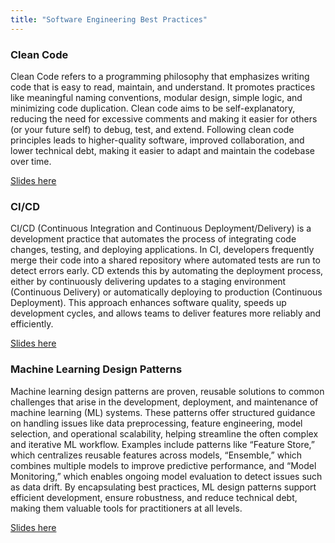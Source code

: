 ```yaml
---
title: "Software Engineering Best Practices"
---
```


### Clean Code

 Clean Code refers to a programming philosophy that emphasizes writing code that is easy to read, maintain, and understand. It promotes practices like meaningful naming conventions, modular design, simple logic, and minimizing code duplication. Clean code aims to be self-explanatory, reducing the need for excessive comments and making it easier for others (or your future self) to debug, test, and extend. Following clean code principles leads to higher-quality software, improved collaboration, and lower technical debt, making it easier to adapt and maintain the codebase over time. 

[Slides here](clean_code/clean_code.qmd)

### CI/CD 

CI/CD (Continuous Integration and Continuous Deployment/Delivery) is a development practice that automates the process of integrating code changes, testing, and deploying applications. In CI, developers frequently merge their code into a shared repository where automated tests are run to detect errors early. CD extends this by automating the deployment process, either by continuously delivering updates to a staging environment (Continuous Delivery) or automatically deploying to production (Continuous Deployment). This approach enhances software quality, speeds up development cycles, and allows teams to deliver features more reliably and efficiently.

[Slides here](CI_CD/ci_cd.qmd)

### Machine Learning Design Patterns 

Machine learning design patterns are proven, reusable solutions to common challenges that arise in the development, deployment, and maintenance of machine learning (ML) systems. These patterns offer structured guidance on handling issues like data preprocessing, feature engineering, model selection, and operational scalability, helping streamline the often complex and iterative ML workflow. Examples include patterns like "Feature Store," which centralizes reusable features across models, "Ensemble," which combines multiple models to improve predictive performance, and "Model Monitoring," which enables ongoing model evaluation to detect issues such as data drift. By encapsulating best practices, ML design patterns support efficient development, ensure robustness, and reduce technical debt, making them valuable tools for practitioners at all levels.

[Slides here](machine_learning_design_patterns/ml_design_patterns.qmd)